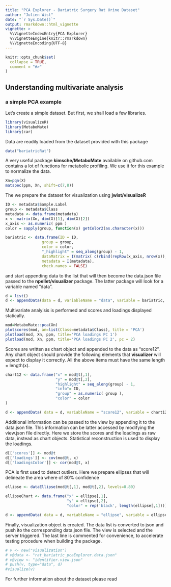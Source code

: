 ```yaml
---
title: "PCA Explorer - Bariatric Surgery Rat Urine Dataset"
author: "Julien Wist"
date: "`r Sys.Date()`"
output: rmarkdown::html_vignette
vignette: >
  %\VignetteIndexEntry{PCA Explorer}
  %\VignetteEngine{knitr::rmarkdown}
  %\VignetteEncoding{UTF-8}
---
```


```r
knitr::opts_chunk$set(
  collapse = TRUE,
  comment = "#>"
)
```


## Understanding multivariate analysis
### a simple PCA example

Let's create a simple dataset. But first, we shall load a few libraries.

```r
library(visualizeR)
library(MetaboMate)
library(car)
```

Data are readily loaded from the dataset provided with this package

```r
data("bariatricRat")
```

A very useful package **kimsche/MetaboMate** available on github.com contains a lot of functions for metabolic profiling. We use it for this example to normalize the data.

```r
Xn=pqn(X)
matspec(ppm, Xn, shift=c(7,8))
```

The we prepare the dataset for visualization using **jwist/visualizeR**

```r
ID <- metadata$Sample.Label
group <- metadata$Class
metadata <- data.frame(metadata)
x <- matrix(Xn, dim(X)[1], dim(X)[2])
x_axis <- as.numeric( ppm )
color = sapply(group, function(x) getColor2(as.character(x)))

bariatric <- data.frame(ID = ID,
                group = group,
                color = color,
                "_highlight" = seq_along(group) - 1,
                dataMatrix = I(matrix( c(rbind(repRow(x_axis, nrow(x)), x)), nrow(x), ncol(x)*2)),
                metadata = I(metadata),
                check.names = FALSE)
```

and start appending data to the list that will then become the data.json file passed to the **npellet/visualizer** package. The latter package will look for a variable named "data".

```r
d = list()
d <- appendData(data = d, variableName = "data", variable = bariatric, type = "table")
```

Multivariate analyisis is performed and scores and loadings displayed statically.

```r
mod=MetaboMate::pca(Xn)
plotscores(mod, an=list(Class=metadata$Class), title = 'PCA')
plotload(mod, Xn, ppm, title='PCA loadings PC 1')
plotload(mod, Xn, ppm, title='PCA loadings PC 2', pc = 2)
```

Scores are written as chart object and appended to the data as "score12". Any chart object should provide the following elements that **visualizer** will expect to display it correctly. All the above items must have the same length = length(x).
```r
chart12 <- data.frame("x" = mod@t[,1],
                      "y" = mod@t[,2],
                      "highlight" = seq_along(group) - 1,
                      "info"= ID,
                      "group" = as.numeric( group ),
                      "color" = color
)

d <- appendData( data = d, variableName = "score12", variable = chart12, type = "score")
```

Additional information can be passed to the view by appending it to the data.json file. This information can be latter accessed by modifying the view.json file directly. Here we store the scores and the loadings as raw data, instead as chart objects. Statistical reconstruction is used to display the loadings. 
```r
d[['scores']] <- mod@t
d[['loadings']] <- cov(mod@t, x)
d[['loadingsColor']] <- cor(mod@t, x)
```

PCA is first used to detect outliers. Here we prepare ellipses that will delineate the area where of 80% confidence

```r
ellipse <- dataEllipse(mod@t[,1], mod@t[,2], levels=0.80)

ellipseChart <- data.frame("x" = ellipse[,1],
                           "y" = ellipse[,2],
                           "color" = rep('black', length(ellipse[,1])))

d <- appendData( data = d, variableName = "ellipse", variable = ellipseChart, type = "color")
```

Finally, visualization object is created. The data list is converted to json and push ito the corresponding data.json file. The view is selected and the server triggered. The last line is commented for convenience, to accelerate testing procedure when building the package.

```r
# v <- new("visualization")
# v@data <- "rat_bariatric_pcaExplorer.data.json"
# v@view <- "identifier.view.json"
# push(v, type="data", d)
#visualize(v)
```

For further information about the dataset please read \url{https://www.frontiersin.org/articles/10.3389/fmicb.2011.00183}

